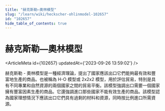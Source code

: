 ```yaml
---
title: "赫克斯勒—奧林模型"
slug: "/learn/wiki/heckscher-ohlinmodel-102657"
id: "102657"
hide_table_of_contents: true
---
```



# 赫克斯勒—奧林模型

<ArticleMeta id={102657} updatedAt={'2023-09-26 13:59:02'} />
<div className='border-solid border-b border-t-0 my-4 border-[var(--ifm-color-gray-300)]' />

赫克斯勒 - 奧林模型是一種經濟理論，提出了國家應該出口它們能夠最有效和豐富地生產的商品。也被稱為 H-O 模型或 2x2x2 模型，用於評估貿易，特別是具有不同專業和自然資源的兩個國家之間的貿易平衡。該模型強調出口需要一個國家擁有豐富因素生產的商品。它還強調進口那些國家不能有效生產的商品。該模型認為國家理想情況下應該出口它們具有過剩的材料和資源，同時按比例進口所需資源。
